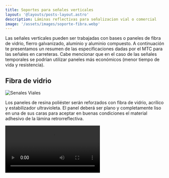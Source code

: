 ```yaml
---
title: Soportes para señales verticales 
layout: '@layouts/posts-layout.astro'
description: Láminas reflectivas para señalizacion vial o comercial  
image: '/assets/images/soporte-fibra.webp'
---
```


Las señales verticales pueden ser trabajadas con bases o paneles de fibra de vidrio, fierro galvanizado, aluminio y aluminio compuesto. 
A continuación te presentamos un resumen de las especificaciones dadas por el MTC para las señales en carreteras. 
Cabe mencionar que en el caso de las señales temporales se podrían utilizar paneles más económicos (menor tiempo de vida y resistencia).

## Fibra de vidrio

![Senales Viales](/assets/images/soporte-fibra.webp)

Los paneles de resina poliéster serán reforzados con fibra de vidrio, acrílico y estabilizador ultravioleta. 
El panel deberá ser plano y completamente liso en una de sus caras para aceptar en buenas condiciones el material adhesivo de la lámina retrorreflectiva.

<Video src='/assets/videos/fibra-vidrio.mp4' type='video/mp4' />

> **Espesor**: 4mm / 6mm / 8mm



## Compuesto de aluminio

![Compuesto de aluminio - sustrato de aluminio](/assets/images/soporte-sustrato.webp)

Los paneles de material compuesto de aluminio o ACP, son paneles formados por dos películas de aluminio adheridas por procesos industriales a un alma de Polietileno de alta densidad, estos deberán ser planos y completamente lisos en una de sus caras para aceptar en buenas condiciones el material adhesivo de la lámina retrorreflectiva.

> **Espesor**: 3mm / 4mm

## Plancha Galvanizada
![Compuesto de aluminio - sustrato de aluminio](/assets/images/soporte-plancha-galvanizada.webp)

 Estos paneles serán fabricados con láminas de fierro negro revestido por ambas caras y en los bordes con una capa de zinc aplicada por inmersión en caliente.

> **Espesor**: 0.8mm / 1.2mm / 1.8mm
